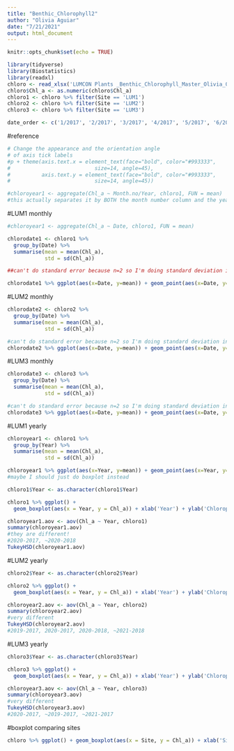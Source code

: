 ```yaml
---
title: "Benthic_Chlorophyll2"
author: "Olivia Aguiar"
date: "7/21/2021"
output: html_document
---
```


```r
knitr::opts_chunk$set(echo = TRUE)
```

```r
library(tidyverse)
library(Biostatistics)
library(readxl)
chloro <- read_xlsx('LUMCON Plants _Benthic_Chlorophyll_Master_Olivia_08.03.21.xlsx')
chloro$Chl_a <- as.numeric(chloro$Chl_a)
chloro1 <- chloro %>% filter(Site == 'LUM1')
chloro2 <- chloro %>% filter(Site == 'LUM2')
chloro3 <- chloro %>% filter(Site == 'LUM3')

date_order <- c('1/2017', '2/2017', '3/2017', '4/2017', '5/2017', '6/2017', '7/2017', '8/2017', '9/2017', '10/2017', '11/2017', '12/2017', '1/2018', '2/2018', '3/2018', '4/2018', '5/2018', '6/2018', '7/2018', '8/2018', '9/2018', '10/2018', '11/2018', '12/2018', '1/2019', '2/2019', '3/2019', '4/2019', '5/2019', '6/2019', '7/2019', '8/2019', '9/2019', '10/2019', '11/2019', '12/2019', '1/2020', '2/2020', '3/2020', '4/2020', '5/2020', '6/2020', '7/2020', '8/2020', '9/2020', '10/2020', '11/2020', '12/2020', '1/2021', '2/2021', '3/2021', '4/2021')
```

#reference
```r
# Change the appearance and the orientation angle
# of axis tick labels
#p + theme(axis.text.x = element_text(face="bold", color="#993333", 
#                           size=14, angle=45),
#          axis.text.y = element_text(face="bold", color="#993333", 
#                           size=14, angle=45))

#chloroyear1 <- aggregate(Chl_a ~ Month.no/Year, chloro1, FUN = mean)
#this actually separates it by BOTH the month number column and the year, not the new column that I had originally called "Month.no/Year" (Will be changing in Benthic_Chlorophyll.xlsx after this comment) I just want to keep this code so I know how to do it in the future
```

#LUM1 monthly
```r
#chloroyear1 <- aggregate(Chl_a ~ Date, chloro1, FUN = mean)

chlorodate1 <- chloro1 %>% 
  group_by(Date) %>% 
  summarise(mean = mean(Chl_a),
            std = sd(Chl_a))

##can't do standard error because n=2 so I'm doing standard deviation instead

chlorodate1 %>% ggplot(aes(x=Date, y=mean)) + geom_point(aes(x=Date, y=mean)) + ggtitle('LUM1 Benthic Chlorophyll') + geom_errorbar(aes(ymin=mean-std, ymax=mean+std)) + xlab('Date') + ylab('Chlorophyll A') + theme(axis.text.x = element_text(size = 7, angle = 45), axis.ticks = element_blank()) + scale_x_discrete(limits = c('01/2017', '02/2017', '03/2017', '04/2017', '05/2017', '06/2017', '07/2017', '08/2017', '09/2017', '10/2017', '11/2017', '12/2017', '01/2018', '02/2018', '03/2018', '04/2018', '05/2018', '06/2018', '07/2018', '08/2018', '09/2018', '10/2018', '11/2018', '12/2018', '01/2019', '02/2019', '03/2019', '04/2019', '05/2019', '06/2019', '07/2019', '08/2019', '09/2019', '10/2019', '11/2019', '12/2019', '01/2020', '02/2020', '03/2020', '04/2020', '05/2020', '06/2020', '07/2020', '08/2020', '09/2020', '10/2020', '11/2020', '12/2020', '01/2021', '02/2021', '03/2021', '04/2021', '05/2021', '06/2021'))
```

#LUM2 monthly
```r
chlorodate2 <- chloro2 %>% 
  group_by(Date) %>% 
  summarise(mean = mean(Chl_a),
            std = sd(Chl_a))

#can't do standard error because n=2 so I'm doing standard deviation instead
chlorodate2 %>% ggplot(aes(x=Date, y=mean)) + geom_point(aes(x=Date, y=mean)) + ggtitle('LUM2 Benthic Chlorophyll') + geom_errorbar(aes(ymin=mean-std, ymax=mean+std)) + xlab('Date') + ylab('Chlorophyll A') + theme(axis.text.x = element_text(size = 7, angle = 45), axis.ticks = element_blank()) + scale_x_discrete(limits = c('01/2017', '02/2017', '03/2017', '04/2017', '05/2017', '06/2017', '07/2017', '08/2017', '09/2017', '10/2017', '11/2017', '12/2017', '01/2018', '02/2018', '03/2018', '04/2018', '05/2018', '06/2018', '07/2018', '08/2018', '09/2018', '10/2018', '11/2018', '12/2018', '01/2019', '02/2019', '03/2019', '04/2019', '05/2019', '06/2019', '07/2019', '08/2019', '09/2019', '10/2019', '11/2019', '12/2019', '01/2020', '02/2020', '03/2020', '04/2020', '05/2020', '06/2020', '07/2020', '08/2020', '09/2020', '10/2020', '11/2020', '12/2020', '01/2021', '02/2021', '03/2021', '04/2021', '05/2021', '06/2021'))
```

#LUM3 monthly
```r
chlorodate3 <- chloro3 %>% 
  group_by(Date) %>% 
  summarise(mean = mean(Chl_a),
            std = sd(Chl_a))

#can't do standard error because n=2 so I'm doing standard deviation instead
chlorodate3 %>% ggplot(aes(x=Date, y=mean)) + geom_point(aes(x=Date, y=mean)) + ggtitle('LUM3 Benthic Chlorophyll') + geom_errorbar(aes(ymin=mean-std, ymax=mean+std)) + xlab('Date') + ylab('Chlorophyll A') + theme(axis.text.x = element_text(size = 7, angle = 45), axis.ticks = element_blank()) + scale_x_discrete(limits = c('01/2017', '02/2017', '03/2017', '04/2017', '05/2017', '06/2017', '07/2017', '08/2017', '09/2017', '10/2017', '11/2017', '12/2017', '01/2018', '02/2018', '03/2018', '04/2018', '05/2018', '06/2018', '07/2018', '08/2018', '09/2018', '10/2018', '11/2018', '12/2018', '01/2019', '02/2019', '03/2019', '04/2019', '05/2019', '06/2019', '07/2019', '08/2019', '09/2019', '10/2019', '11/2019', '12/2019', '01/2020', '02/2020', '03/2020', '04/2020', '05/2020', '06/2020', '07/2020', '08/2020', '09/2020', '10/2020', '11/2020', '12/2020', '01/2021', '02/2021', '03/2021', '04/2021', '05/2021', '06/2021'))
```

#LUM1 yearly
```r
chloroyear1 <- chloro1 %>% 
  group_by(Year) %>% 
  summarise(mean = mean(Chl_a),
            std = sd(Chl_a))

chloroyear1 %>% ggplot(aes(x=Year, y=mean)) + geom_point(aes(x=Year, y=mean)) + ggtitle('LUM1 Benthic Chlorophyll') + geom_errorbar(aes(ymin=mean-std, ymax=mean+std)) + xlab('Year') + ylab('Chlorophyll A')
#maybe I should just do boxplot instead

chloro1$Year <- as.character(chloro1$Year)

chloro1 %>% ggplot() + 
  geom_boxplot(aes(x = Year, y = Chl_a)) + xlab('Year') + ylab('Chlorophyll A') + ggtitle('LUM1 Benthic Chlorophyll')

chloroyear1.aov <- aov(Chl_a ~ Year, chloro1)
summary(chloroyear1.aov)
#they are different!
#2020-2017, ~2020-2018
TukeyHSD(chloroyear1.aov)
```

#LUM2 yearly
```r
chloro2$Year <- as.character(chloro2$Year)

chloro2 %>% ggplot() + 
  geom_boxplot(aes(x = Year, y = Chl_a)) + xlab('Year') + ylab('Chlorophyll A') + ggtitle('LUM2 Benthic Chlorophyll')

chloroyear2.aov <- aov(Chl_a ~ Year, chloro2)
summary(chloroyear2.aov)
#very different
TukeyHSD(chloroyear2.aov)
#2019-2017, 2020-2017, 2020-2018, ~2021-2018
```

#LUM3 yearly
```r
chloro3$Year <- as.character(chloro3$Year)

chloro3 %>% ggplot() + 
  geom_boxplot(aes(x = Year, y = Chl_a)) + xlab('Year') + ylab('Chlorophyll A') + ggtitle('LUM3 Benthic Chlorophyll')

chloroyear3.aov <- aov(Chl_a ~ Year, chloro3)
summary(chloroyear3.aov)
#very different
TukeyHSD(chloroyear3.aov)
#2020-2017, ~2019-2017, ~2021-2017
```

#boxplot comparing sites
```r
chloro %>% ggplot() + geom_boxplot(aes(x = Site, y = Chl_a)) + xlab('Site') + ylab('Benthic Chlorophyll')
```


